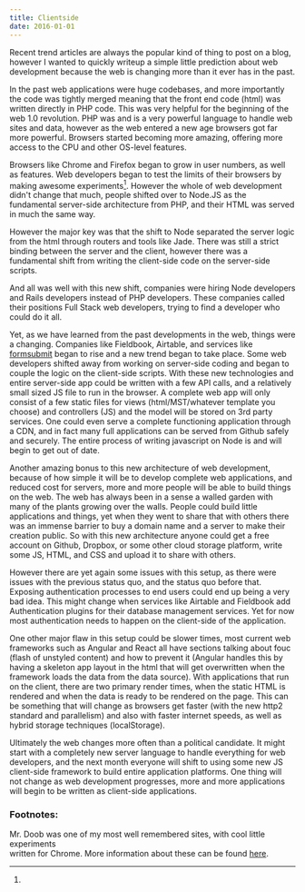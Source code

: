 ```yaml
---
title: Clientside
date: 2016-01-01
---
```




Recent trend articles are always the popular kind of thing to post on a blog, however I wanted to quickly writeup a simple little prediction about web development because the web is changing more than it ever has in the past.

In the past web applications were huge codebases, and more importantly the code was tightly merged meaning that the front end code (html) was written directly in PHP code. This was very helpful for the beginning of the web 1.0 revolution. PHP was and is a very powerful language to handle web sites and data, however as the web entered a new age browsers got far more powerful. Browsers started becoming more amazing, offering more access to the CPU and other OS-level features.

Browsers like Chrome and Firefox began to grow in user numbers, as well as features. Web developers began to test the limits of their browsers by making awesome experiments[^1]. However the whole of web development didn't change that much, people shifted over to Node.JS as the fundamental server-side architecture from PHP, and their HTML was served in much the same way.

However the major key was that the shift to Node separated the server logic from the html through routers and tools like Jade. There was still a strict binding between the server and the client, however there was a fundamental shift from writing the client-side code on the server-side scripts.

And all was well with this new shift, companies were hiring Node developers and Rails developers instead of PHP developers. These companies called their positions Full Stack web developers, trying to find a developer who could do it all.

Yet, as we have learned from the past developments in the web, things were a changing. Companies like Fieldbook, Airtable, and services like <a href="https://www.producthunt.com/tech/formsubmit">formsubmit</a> began to rise and a new trend began to take place. Some web developers shifted away from working on server-side coding and began to couple the logic on the client-side scripts. With these new technologies and entire server-side app could be written with a few API calls, and a relatively small sized JS file to run in the browser. A complete web app will only consist of a few static files for views (html/MST/whatever template you choose) and controllers (JS) and the model will be stored on 3rd party services. One could even serve a complete functioning application through a CDN, and in fact many full applications can be served from Github safely and securely. The entire process of writing javascript on Node is and will begin to get out of date.

Another amazing bonus to this new architecture of web development, because of how simple it will be to develop complete web applications, and reduced cost for servers, more and more people will be able to build things on the web. The web has always been in a sense a walled garden with many of the plants growing over the walls. People could build little applications and things, yet when they went to share that with others there was an immense barrier to buy a domain name and a server to make their creation public. So with this new architecture anyone could get a free account on Github, Dropbox, or some other cloud storage platform, write some JS, HTML, and CSS and upload it to share with others.

However there are yet again some issues with this setup, as there were issues with the previous status quo, and the status quo before that. Exposing authentication processes to end users could end up being a very bad idea. This might change when services like Airtable and Fieldbook add Authentication plugins for their database management services. Yet for now most authentication needs to happen on the client-side of the application.

One other major flaw in this setup could be slower times, most current web frameworks such as Angular and React all have sections talking about fouc (flash of unstyled content) and how to prevent it (Angular handles this by having a skeleton app layout in the html that will get overwritten when the framework loads the data from the data source). With applications that run on the client, there are two primary render times, when the static HTML is rendered and when the data is ready to be rendered on the page. This can be something that will change as browsers get faster (with the new http2 standard and parallelism) and also with faster internet speeds, as well as hybrid storage techniques (localStorage).

Ultimately the web changes more often than a political candidate. It might start with a completely new server language to handle everything for web developers, and the next month everyone will shift to using some new JS client-side framework to build entire application platforms. One thing will not change as web development progresses, more and more applications will begin to be written as client-side applications.

### Footnotes:

[^1]:

  Mr. Doob was one of my most well remembered sites, with cool little experiments  
   written for Chrome. More information about these can be found <a  
    href="http://mrdoob.com/">here</a>.
